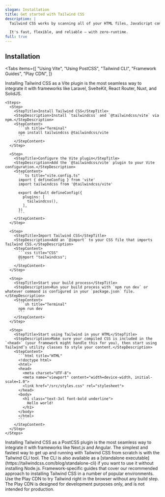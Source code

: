 ```yaml
---
slogan: Installation
title: Get started with Tailwind CSS
description: |
  Tailwind CSS works by scanning all of your HTML files, JavaScript components, and any other templates for class names, generating the corresponding styles and then writing them to a static CSS file.

  It's fast, flexible, and reliable — with zero-runtime.
full: true
---
```


## Installation

<Tabs
  items={[
    "Using Vite",
    "Using PostCSS",
    "Tailwind CLI",
    "Framework Guides",
    "Play CDN",
  ]}
>
  <Tab value="Using Vite">
    <TabDescription>
      Installing Tailwind CSS as a Vite plugin is the most seamless way to
      integrate it with frameworks like Laravel, SvelteKit, React Router, Nuxt,
      and SolidJS.
    </TabDescription>

    <Steps>
      <Step>
        <StepTitle>Install Tailwind CSS</StepTitle>
        <StepDescription>Install `tailwindcss` and `@tailwindcss/vite` via npm.</StepDescription>
        <StepContent>
          ```sh title="Terminal"
          npm install tailwindcss @tailwindcss/vite
          ```
        </StepContent>
      </Step>

      <Step>
        <StepTitle>Configure the Vite plugin</StepTitle>
        <StepDescription>Add the `@tailwindcss/vite` plugin to your Vite configuration.</StepDescription>
        <StepContent>
          ```ts title="vite.config.ts"
          import { defineConfig } from 'vite'
          import tailwindcss from '@tailwindcss/vite'

          export default defineConfig({
            plugins: [
              tailwindcss(),
            ],
          })
          ```
        </StepContent>
      </Step>

      <Step>
        <StepTitle>Import Tailwind CSS</StepTitle>
        <StepDescription>Add an `@import` to your CSS file that imports Tailwind CSS.</StepDescription>
        <StepContent>
          ```css title="CSS"
          @import "tailwindcss";
          ```
        </StepContent>
      </Step>

      <Step>
        <StepTitle>Start your build process</StepTitle>
        <StepDescription>Run your build process with `npm run dev` or whatever command is configured in your `package.json` file.</StepDescription>
        <StepContent>
          ```sh title="Terminal"
          npm run dev
          ```
        </StepContent>
      </Step>

      <Step>
        <StepTitle>Start using Tailwind in your HTML</StepTitle>
        <StepDescription>Make sure your compiled CSS is included in the `<head>` (your framework might handle this for you), then start using Tailwind’s utility classes to style your content.</StepDescription>
        <StepContent>
          ```html title="HTML"
          <!doctype html>
          <html>
          <head>
            <meta charset="UTF-8">
            <meta name="viewport" content="width=device-width, initial-scale=1.0">
            <link href="/src/styles.css" rel="stylesheet">
          </head>
          <body>
            <h1 class="text-3xl font-bold underline">
              Hello world!
            </h1>
          </body>
          </html>
          ```
        </StepContent>
      </Step>
    </Steps>

  </Tab>

<Tab value="Using PostCSS">
  <TabDescription>
    Installing Tailwind CSS as a PostCSS plugin is the most seamless way to
    integrate it with frameworks like Next.js and Angular.
  </TabDescription>
</Tab>

<Tab value="Tailwind CLI">
  <TabDescription>
    The simplest and fastest way to get up and running with Tailwind CSS from
    scratch is with the Tailwind CLI tool. The CLI is also available as a
    [standalone executable](https://tailwindcss.com/blog/standalone-cli) if you
    want to use it without installing Node.js.
  </TabDescription>
</Tab>

<Tab value="Framework Guides">
  <TabDescription>
    Framework-specific guides that cover our recommended approach to installing
    Tailwind CSS in a number of popular environments.
  </TabDescription>
</Tab>

  <Tab value="Play CDN">
    <TabDescription>
      Use the Play CDN to try Tailwind right in the browser without any build step. The Play CDN is designed for development purposes only, and is not intended for production.
    </TabDescription>
  </Tab>
</Tabs>
